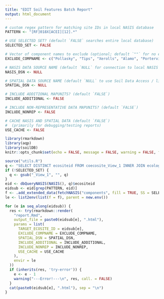 ```yaml
---
title: "EDIT Soil Features Batch Report"
output: html_document
---
```


```r
# custom regex pattern for matching site IDs in local NASIS database
PATTERN <- "[RF]018X[ACEI][12].*"

# USE SELECTED SET? (default `FALSE` searches entire local database)
SELECTED_SET <- FALSE

# Vector of component names to exclude (optional; default `""` for no exclusion)
EXCLUDE_COMPNAME <- c("Pollasky", "Tips", "Xerolls", "Alamo", "Porterville", "Chino variant")

# NASIS DATA SOURCE NAME (default `NULL` for connection to local NASIS SQL Express database)
NASIS_DSN <- NULL

# SPATIAL DATA SOURCE NAME (default `NULL` to use Soil Data Access / live SSURGO)
SPATIAL_DSN <- NULL 

# INCLUDE ADDITIONAL MAPUNITS? (default `FALSE`)
INCLUDE_ADDITIONAL <- FALSE

# INCLUDE NON-REPRESENTATIVE DATA MAPUNITS? (default `FALSE`)
INCLUDE_NONREP <- FALSE

# CACHE NASIS AND SPATIAL DATA (default `FALSE`)
#  (primarily for debugging/testing reports)
USE_CACHE <- FALSE
```

```r
library(rmarkdown)
library(aqp)
library(soilDB)
knitr::opts_chunk$set(echo = FALSE, message = FALSE, warning = FALSE, fig.retina = 3)
```

```r
source("utils.R")
q <- "SELECT DISTINCT ecositeid FROM coecosite_View_1 INNER JOIN ecologicalsite ON ecologicalsite.ecositeiid = coecosite.ecositeiidref"
if (!SELECTED_SET) {
  q <- gsub("_View_1", "", q)
}
eid <- dbQueryNASIS(NASIS(), q)$ecositeid
eidsub <- eid[grep(PATTERN, eid)]
f <- .add_extended_data(fetchNASIS("components", fill = TRUE, SS = SELECTED_SET, dsn = NASIS_DSN))
le <- list2env(list(f = f), parent = new.env())
```

```r
for (e in seq_along(eidsub)) {
  res <- try(rmarkdown::render(
    "report.Rmd",
    output_file = paste0(eidsub[e], ".html"),
    params = list(
      TARGET_ECOSITE_ID = eidsub[e],
      EXCLUDE_COMPNAME = EXCLUDE_COMPNAME,
      SPATIAL_DSN = SPATIAL_DSN,
      INCLUDE_ADDITIONAL = INCLUDE_ADDITIONAL,
      INCLUDE_NONREP = INCLUDE_NONREP,
      USE_CACHE = USE_CACHE
    ), 
    envir = le
  ))
  if (inherits(res, 'try-error')) {
    e <- e - 1
    warning("---Error!---\n", res, call. = FALSE)
  }
  cat(paste0(eidsub[e], ".html"), sep = "\n")
}
```
